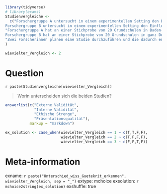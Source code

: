 ```r
library(tidyverse)
# library(exams)
Studienvergleiche <- 
  c("Forschergruppe A untersucht in einem experimentellen Setting den Einfluss von Hunger auf die Leistung in einem Gedächtnistest. Dazu werden die 60 Studierenden in zwei Gruppen aufgeteilt. Die Kontrollgruppe kann ganz normal essen. Die Experimentalgruppe darf 12 h vor dem Experiment nicht mehr essen und auch nur ungesüßte Getränke zu sich nehmen. Im Gedächtnistest zeigte sich ein signifikanter Unterschied derart, dass die hungrigen Studierenden sich weniger Wörter merken konnten als die Kontrollgruppe.\n
Forschergruppe B untersucht in einem experimentellen Setting den Einfluss von Hunger auf die Leistung in einem Gedächtnistest. Dazu werden die 20 Studierenden in zwei Gruppen aufgeteilt. Die Kontrollgruppe kann ganz normal essen. Die Experimentalgruppe darf 12 h vor dem Experiment nicht mehr essen und auch nur ungesüßte Getränke zu sich nehmen. Im Gedächtnistest zeigte sich ein signifikanter Unterschied derart, dass die hungrigen Studierenden sich weniger Wörter merken konnten als die Kontrollgruppe.", #1
"Forschergruppe A hat an einer Stichprobe von 20 Grundschulen in Baden-Württemberg über drei Monate hinweg eine wöchentliche “bewegte Pause” für Lehrkräfte angeboten. Die Maßnahme wurde am Ende des Zeitraumes evaluiert und es zeigte sich, dass teilnehmende Lehrkräfte signifikant höhere Werte beim subjektiven Wohlbefinden in einem Fragebogen angaben, als zu Beginn der Maßnahme und auch im Vergleich zu einer Kontrollgruppe von Grundschullehrkräften, die ein solches Angebot nicht erhalten hatten. Die Forschenden leiten daraus eine Empfehlung zur Fortführung der Maßnahme ab.\n
Forschergruppe B hat an einer Stichprobe von 20 Grundschulen in ganz Deutschland über drei Monate hinweg eine wöchentliche “bewegte Pause” für Lehrkräfte angeboten. Die Maßnahme wurde am Ende des Zeitraumes evaluiert und es zeigte sich, dass teilnehmende Lehrkräfte signifikant höhere Werte beim subjektiven Wohlbefinden in einem Fragebogen angaben, als zu Beginn der Maßnahme und auch im Vergleich zu einer Kontrollgruppe von Grundschullehrkräften, die ein solches Angebot nicht erhalten hatten. Die Forschenden leiten daraus eine Empfehlung zur Fortführung der Maßnahme ab.", #2
"Zwei Forscherinnen planen eine Studie durchzuführen und die dadurch entstehenden Daten anschließend zu publizieren, um die Allgemeinheit an den Forschungsanstrengungen (und damit auch an Steuergeldern) möglichst umfangreich partizipieren zu lassen. Beide erzielen durch Recodierungen und Ausschluss von Variablen eine vollständige Anonymisierung des Datensatzes. Auf einem Workshop zur Datenpublikation erfahren beide, dass man datenschutzrechtlich gesehen die Proband*innen nicht darüber informieren muss, dass die anonymisierten Daten publiziert werden, die Wissenschaftsgesellschaften dies aber aus Fairnessgründen empfehlen. Eine Forscherin nimmt daraufhin einen Hinweis (“die Forschungsdaten dieses Projektes werden nach vollständiger Anonymisierung veröffentlicht”) in den Fragebogen auf, die andere nicht. Ansonsten sind ihre Studien identisch." #3
) 

wievielter_Vergleich <- 2
```


Question
========
`r paste(Studienvergleiche[wievielter_Vergleich])`

> Worin unterscheiden sich die beiden Studien?


```r
answerlist(c("Externe Validität",
             "Interne Validität",
             "Ethische Strenge",
             "Präsentationsqualität"), 
           markup = "markdown")
```


```r
ex_solution <- case_when(wievielter_Vergleich == 1 ~ c(T,T,F,F),
                         wievielter_Vergleich == 2 ~ c(T,F,F,F),
                         wievielter_Vergleich == 3 ~ c(F,F,T,F))
```



Meta-information
================
exname: `r paste("Unterschied_wiss_Guetekrit_erkennen", wievielter_Vergleich, sep = "_")`
extype: mchoice
exsolution: `r mchoice2string(ex_solution)`
exshuffle: true